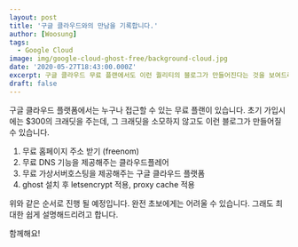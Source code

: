 ```yaml
---
layout: post
title: '구글 클라우드와의 만남을 기록합니다.'
author: [Woosung]
tags: 
  - Google Cloud
image: img/google-cloud-ghost-free/background-cloud.jpg
date: '2020-05-27T18:43:00.000Z'
excerpt: 구글 클라우드 무료 플랜에서도 이런 퀄리티의 블로그가 만들어진다는 것을 보여드리고 싶습니다. 이런 과정이 어렵지만, 제가 함께 가겠습니다.
draft: false
---
```


구글 클라우드 플랫폼에서는 누구나 접근할 수 있는 무료 플랜이 있습니다. 초기 가입시에는 $300의 크래딧을 주는데, 그 크래딧을 소모하지 않고도 이런 블로그가 만들어질 수 있습니다. 

1. 무료 홈페이지 주소 받기 (freenom)
2. 무료 DNS 기능을 제공해주는 클라우드플레어
3. 무료 가상서버호스팅을 제공해주는 구글 클라우드 플랫폼
4. ghost 설치 후 letsencrypt 적용, proxy cache 적용

위와 같은 순서로 진행 될 예정입니다. 완전 초보에게는 어려울 수 있습니다. 그래도 최대한 쉽게 설명해드리려고 합니다.

함께해요!
